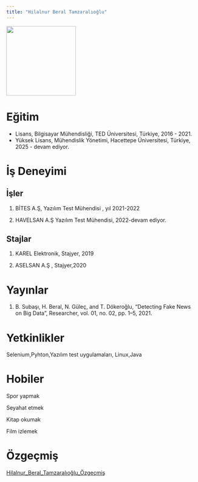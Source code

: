 ```yaml
---
title: "Hilalnur Beral Tamzaralıoğlu"
---
```


![](images/fotoğraf.jpg){fig-align="center" width="183"}

# Eğitim

-   Lisans, Bilgisayar Mühendisliği, TED Üniversitesi, Türkiye, 2016 - 2021.
-   Yüksek Lisans, Mühendislik Yönetimi, Hacettepe Üniversitesi, Türkiye, 2025 - devam ediyor.

# İş Deneyimi

## İşler

1.  BİTES A.Ş, Yazılım Test Mühendisi , yıl 2021-2022

2.  HAVELSAN A.Ş Yazılım Test Mühendisi, 2022-devam ediyor.

## Stajlar

1.  KAREL Elektronik, Stajyer, 2019

2.  ASELSAN A.Ş , Stajyer,2020

# Yayınlar

1.  B. Subaşı, H. Beral, N. Güleç, and T. Dökeroğlu, “Detecting Fake News on Big Data”, Researcher, vol. 01, no. 02, pp. 1–5, 2021.

# Yetkinlikler

Selenium,Pyhton,Yazılım test uygulamaları, Linux,Java

# Hobiler

Spor yapmak

Seyahat etmek

Kitap okumak

Film izlemek

# Özgeçmiş

[Hilalnur_Beral_Tamzaralıoğlu_Özgeçmiş](/docs/takim/cv/CV_Hilalnur_Beral_Tamzaralioglu.pdf "Hilalnur_Beral_Tamzaralıoğlu_Özgeçmiş")
